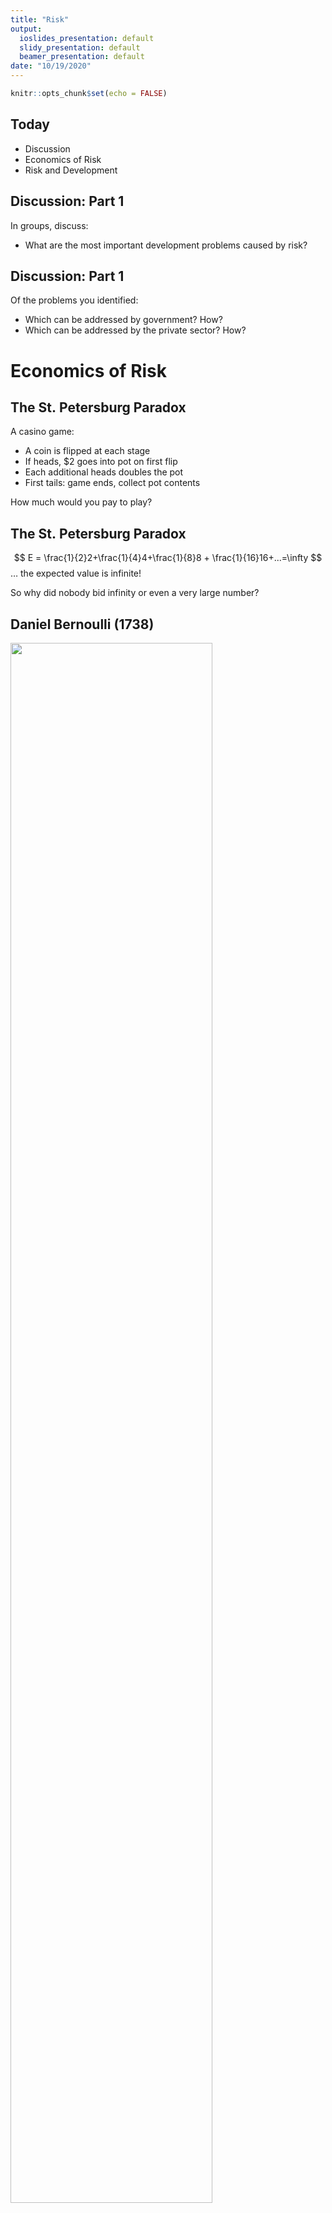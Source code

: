 ```yaml
---
title: "Risk"
output:
  ioslides_presentation: default
  slidy_presentation: default
  beamer_presentation: default
date: "10/19/2020"
---
```


```r
knitr::opts_chunk$set(echo = FALSE)
```

## Today

- Discussion
- Economics of Risk
- Risk and Development

## Discussion: Part 1

In groups, discuss:

- What are the most important development problems caused by risk?

## Discussion: Part 1

Of the problems you identified:

- Which can be addressed by government? How?
- Which can be addressed by the private sector? How?

# Economics of Risk

## The St. Petersburg Paradox

A casino game:

- A coin is flipped at each stage
- If heads, $2 goes into pot on first flip
- Each additional heads doubles the pot
- First tails: game ends, collect pot contents

How much would you pay to play?

## The St. Petersburg Paradox

$$
E = \frac{1}{2}2+\frac{1}{4}4+\frac{1}{8}8 + \frac{1}{16}16+...=\infty
$$
... the expected value is infinite!

So why did nobody bid infinity or even a very large number?

## Daniel Bernoulli (1738)
<div class="columns-2">
 ![](bernoulli.jpg){width=80%}

  **diminishing marginal utility** implies **risk aversion**
</div>

## Expected Utility Theory

Humans make decisions based on $E[U(L)]$, not $E[L]$.

Note: $L$ is not a variable, it is a lottery. 

For example, if we define $L$ as a lottery that pays 1 with probability 1/2 and 10 with probability 1/2. $E[L] = \frac{1}{2}1 + \frac{1}{2}10 = 5.5$.

Suppose we have a log utility function. Then $E[U(L)] = \frac{1}{2}\ln(1) + \frac{1}{2}\ln(10) =  \frac{1}{2}\ln(10) \approx 1.15$. 

But $\ln(5.5) \approx 1.7$. 

So a risk averse agent prefers 5.5 with certainty to $L$; a risk neutral agent doesn't care.

## von Neumann-Morgenstern

Argue that expected utility = rationality. Four axioms:

1. Completeness: given any two things, I either prefer one or like them equally.
2. Transitivity: if I prefer A to B and B to C, I prefer A to C.
3. Independence of irrelevant alternatives: if I prefer A to B, I also prefer A+Z to B+Z (where Z is another lottery).
4. Continuity: there is some combination of A and B I like equally to C.

If these hold for a person, they must be an expected utility maximizer.

## Arrow-Debreau Model (1954)

Core way of thinking about risk:

- A commodity can be a thing in a certain *state of the world*.
- Example: today I can offer you a pupusa if it rains tomorrow. You'll pay a discount since rain tomorrow is unlikely.
- These conditional goods are called securities.
- Theoretical result: prices should exist for everything in every state of the world, which allows people to optimally manage risk.
- Actual result: securities became very complex and buyers failed to understand them.

## Prospect Theory (1979)



<div class="columns-2">
 

  Kahneman/Tversky seek to explain why real people frequently violate expected utility theory.
  
  Key idea: people make decisions relative to a reference point.
  
  Rather than a concave function (risk averse everywhere), posit risk-aversion in gains, risk-seeking in losses.
  
  ![](cpt.png){width=100%}
</div>

## Prospect Theory Implications

- Underinvestment in insurance relative to EU (risk averse in losses).
- Endowment effect
- Equity premium puzzle

Problem: sometimes violates first-order stochastic dominances (predicts choosing something that is always worse).

## Cumulative Prospect Theory

Adds probability weighting (overweighting of very likely or unlikely events) to PT.

Idea came from Quiggin (1982). Solves first-order stochastic dominance problem.

## In Summary

Expected utility theory is elegant and easy to use, but people sometimes violate it.

CPT fits some behavior better, but involves many parameters + reference points, so it is harder to use.

# Risk and Development

## Risk and Development

Risk matters because:

- People in developing countries often have especially risky lives due to dependence on agriculture, entrepreneurship.
- Macro-risks are also often greater in developing countries: currency risk, political risk.
- Incomplete markets for credit and insurance make all of this worse.

Risk may be one of the major factors perpetuating poverty.

## Risk and Inequality

Poor people (often) have:

- Less tolerance for risk
- Less access to risk mitigation (credit, insurance)
- Greater risk in general

This can perpetuate or exacerbate inequality (Carter + Zimmerman)

## Risk and Investment

(Uninsured) risk makes investment unappealing.

How does this connect to expected utility theory?

What different predictions might prospect theory make?

## How to Reduce Risk?

- Social safety nets (e.g. UBI, health insurance)
- Credit
- Private Insurance (but remember, moral hazard + adverse selection)
- Informal Insurance
- Sound macroeconomic policy + political stability
- Diversified economy
- Other ideas?

## Index Insurance

- Uses an index (e.g. average regional crop yields, satellite estimates)
- Pays farmers when insurance falls below threshold.
- How does this affect moral hazard?

Research to date: some evidence of benefits in terms of investment + protection, but take-up at commercially viable rates is often low.

## In Summary

Risk can:

- Increase inequality
- Increase poverty
- Slow growth
- Discourage investment

Reducing risk is hard, but has major benefits! 

New and better ideas are needed.




